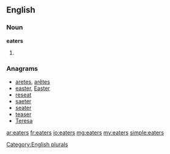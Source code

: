 ==English==

===Noun===
'''eaters'''

# {{plural of|[[eater]]}}

===Anagrams===
* [[aretes#English|aretes]], [[arêtes#English|arêtes]]
* [[easter#English|easter]], [[Easter#English|Easter]]
* [[reseat#English|reseat]]
* [[saeter#English|saeter]]
* [[seater#English|seater]]
* [[teaser#English|teaser]]
* [[Teresa#English|Teresa]]

[[Category:English plurals]]

[[ar:eaters]]
[[fr:eaters]]
[[io:eaters]]
[[mg:eaters]]
[[my:eaters]]
[[simple:eaters]]